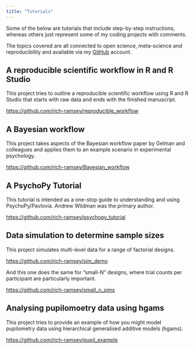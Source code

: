 ```yaml
---
title: "Tutorials"
---
```


Some of the below are tutorials that include step-by-step instructions, whereas others just represent some of my coding projects with comments.

The topics covered are all connected to open science, meta-science and reproducibility and available via my [GitHub](https://github.com/rich-ramsey) account.

## A reproducible scientific workflow in R and R Studio ##

This project tries to outline a reproducible scientific workflow using R and R Studio that starts with raw data and ends with the finished manuscript. 

[https://github.com/rich-ramsey/reproducible_workflow](https://github.com/rich-ramsey/reproducible_workflow)

## A Bayesian workflow ##

This project takes aspects of the Bayesian workflow paper by Gelman and colleagues and applies them to an example scenario in experimental psychology. 

[https://github.com/rich-ramsey/Bayesian_workflow](https://github.com/rich-ramsey/Bayesian_workflow)

## A PsychoPy Tutorial ##

This tutorial is intended as a one-stop guide to understanding and using PsychoPy/Pavlovia. Andrew Wildman was the primary author.

[https://github.com/rich-ramsey/psychopy_tutorial](https://github.com/rich-ramsey/psychopy_tutorial)

## Data simulation to determine sample sizes ##

This project simulates multi-level data for a range of factorial designs. 

[https://github.com/rich-ramsey/sim_demo](https://github.com/rich-ramsey/sim_demo)

And this one does the same for "small-N" designs, where trial counts per participant are particularly important.

[https://github.com/rich-ramsey/small_n_sims](https://github.com/rich-ramsey/small_n_sims)

## Analysing pupilomoetry data using hgams ##

This project tries to provide an example of how you might model pupilometry data using hierarchical generalised additive models (hgams). 

[https://github.com/rich-ramsey/pupil_example](https://github.com/rich-ramsey/pupil_example)
